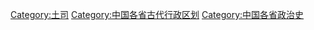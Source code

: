 [[Category:土司|Category:土司]]
[[Category:中国各省古代行政区划|Category:中国各省古代行政区划]]
[[Category:中国各省政治史|Category:中国各省政治史]]